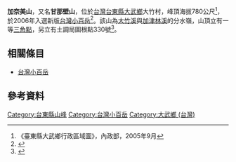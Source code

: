 '''加奈美山'''，又名'''甘那壁山'''，位於[[台灣|台灣]][[台東縣|台東縣]][[大武鄉_(台灣)|大武鄉]]大竹村，峰頂海拔780公尺<ref>《臺東縣大武鄉行政區域圖》，內政部，2005年9月</ref>，於2006年入選新版[[台灣小百岳|台灣小百岳]]<ref>{{Cite web |url=http://www.wretch.cc/blog/khctma/13427751 |title=《台灣小百岳(2006年版)》，中華民國健行登山會高雄市分會官方網站 |accessdate=2012-03-27 |archive-date=2013-12-19 |archive-url=https://web.archive.org/web/20131219002708/http://www.wretch.cc/blog/khctma/13427751 |dead-url=no }}</ref>。該山為[[大竹溪|大竹溪]]與[[加津林溪|加津林溪]]的分水嶺，山頂立有一等[[三角點|三角點]]，另立有土調局圖根點330號<ref>{{Cite web |url=http://www.mobile01.com/waypointtopicdetail.php?f=207&t=561635 |title=《加奈美山、勝林山》，Mobile01部落格 |accessdate=2012-03-27 |archive-date=2008-04-04 |archive-url=https://web.archive.org/web/20080404145440/http://www.mobile01.com/waypointtopicdetail.php?f=207&t=561635 |dead-url=no }}</ref>。

==相關條目==
*[[台灣小百岳|台灣小百岳]]

==參考資料==
<div class="references-small">
<references />
</div>

[[Category:台東縣山峰|Category:台東縣山峰]]
[[Category:台灣小百岳|Category:台灣小百岳]]
[[Category:大武鄉_(台灣)|Category:大武鄉 (台灣)]]
{{台湾地理小作品}}
